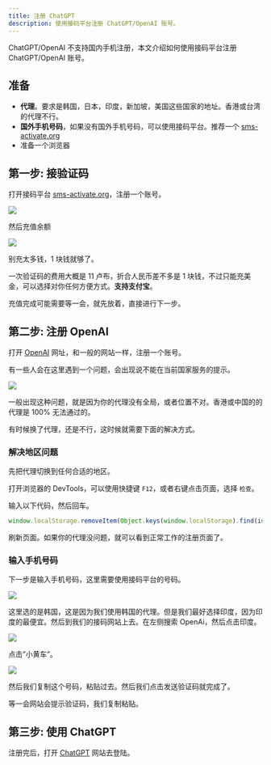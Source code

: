 ```yaml
---
title: 注册 ChatGPT
description: 使用接码平台注册 ChatGPT/OpenAI 账号。
---
```



ChatGPT/OpenAI 不支持国内手机注册，本文介绍如何使用接码平台注册 ChatGPT/OpenAI 账号。

## 准备

- **代理**。要求是韩国，日本，印度，新加坡，美国这些国家的地址。香港或台湾的代理不行。
- **国外手机号码**，如果没有国外手机号码，可以使用接码平台。推荐一个 [sms-activate.org](https://sms-activate.org/?ref=3140391)
- 准备一个浏览器

## 第一步: 接验证码

打开接码平台 [sms-activate.org](https://sms-activate.org/?ref=3140391)，注册一个账号。

![](/img/sms-sigup-1.png)

然后充值余额

![](/img/sms-signup-2.png)

<TipBad>别充太多钱，1 块钱就够了。</TipBad>

一次验证码的费用大概是 11 卢布，折合人民币差不多是 1 块钱，不过只能充美金，可以选择对你任何方便方式。**支持支付宝**。

充值完成可能需要等一会，就先放着，直接进行下一步。

## 第二步: 注册 OpenAI

打开 [OpenAI](https://platform.openai.com) 网址，和一般的网站一样，注册一个账号。

有一些人会在这里遇到一个问题，会出现说不能在当前国家服务的提示。

![](/img/openai-nan.png)

一般出现这种问题，就是因为你的代理没有全局，或者位置不对。香港或中国的的代理是 100% 无法通过的。

有时候换了代理，还是不行，这时候就需要下面的解决方式。

### 解决地区问题

先把代理切换到任何合适的地区。

打开浏览器的 DevTools，可以使用快捷键 `F12`，或者右键点击页面，选择 `检查`。

输入以下代码，然后回车。

```js
window.localStorage.removeItem(Object.keys(window.localStorage).find(i=>i.startsWith('@@auth0spajs')))
```

刷新页面。如果你的代理没问题，就可以看到正常工作的注册页面了。

### 输入手机号码

下一步是输入手机号码，这里需要使用接码平台的号码。

![](/img/oenai-signup-phone.png)

这里选的是韩国，这是因为我们使用韩国的代理。但是我们最好选择印度，因为印度的最便宜。然后到我们的接码网站上去。在左侧搜索 OpenAi，然后点击印度。

![](/img/openai-signup-sms-2.png)

点击”小黄车”。

![](/img/openai-signup-sms-3.png)

然后我们复制这个号码，粘贴过去。然后我们点击发送验证码就完成了。

等一会网站会提示验证码，我们复制粘贴。

## 第三步: 使用 ChatGPT

注册完后，打开 [ChatGPT](https://chat.openai.com/auth/login) 网站去登陆。
